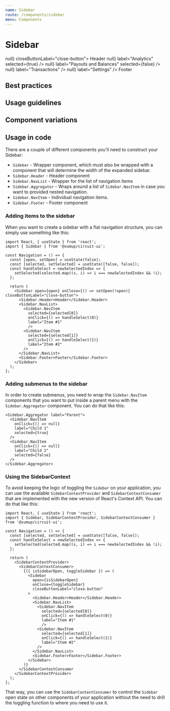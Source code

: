 ```yaml
---
name: Sidebar
route: /components/sidebar
menu: Components
---
```



# Sidebar

<Playground>
  <Sidebar open={true} onClose={() => null} closeButtonLabel="close-button">
    <Sidebar.Header>Header</Sidebar.Header>
    <Sidebar.NavList>
      <Sidebar.Aggregator label="Overview">
        <Sidebar.NavItem
          onClick={() => null}
          label="Analytics"
          selected={true}
        />
        <Sidebar.NavItem
          onClick={() => null}
          label="Payouts and Balances"
          selected={false}
        />
      </Sidebar.Aggregator>
      <Sidebar.NavItem
        selected={false}
        onClick={() => null}
        label="Transactions"
        />
      <Sidebar.NavItem
        selected={false}
        onClick={() => null}
        label="Settings"
      />
    </Sidebar.NavList>
    <Sidebar.Footer>Footer</Sidebar.Footer>
  </Sidebar> 
</Playground>

## Best practices

## Usage guidelines

## Component variations

## Usage in code

There are a couple of different components you'll need to construct your
Sidebar:

- `Sidebar` - Wrapper component, which must also be wrapped with a component
  that will determine the width of the expanded sidebar.
- `Sidebar.Header` - Header component
- `Sidebar.NavList` - Wrapper for the list of navigation items
- `Sidebar.Aggregator` - Wraps around a list of `Sidebar.NavItem` in case
  you want to provided nested navigation.
- `Sidebar.NavItem` - Individual navigation items.
- `Sidebar.Footer` - Footer component


### Adding items to the sidebar

When you want to create a sidebar with a flat navigation structure, you
can simply use something like this:

```
import React, { useState } from 'react';
import { Sidebar } from '@sumup/circuit-ui';

const Navigation = () => {
  const [open, setOpen] = useState(false);
  const [selected, setSelected] = useState([false, false]);
  const handleSelect = newSelectedIndex => {
    setSelected(selected.map((s, i) => i === newSelectedIndex && !i);
  };

  return (
    <Sidebar open={open} onClose={() => setOpen(!open)} closeButtonLabel="close-button">
      <Sidebar.Header>Header</Sidebar.Header>
      <Sidebar.NavList>
        <Sidebar.NavItem
          selected={selected[0]}
          onClick={() => handleSelect(0)}
          label="Item #1"
          />
        <Sidebar.NavItem
          selected={selected[1]}
          onClick={() => handleSelect(1)}
          label="Item #2"
        />
      </Sidebar.NavList>
      <Sidebar.Footer>Footer</Sidebar.Footer>
    </Sidebar> 
  );
};

```

### Adding submenus to the sidebar

In order to create submenus, you need to wrap the `Sidebar.NavItem` components
that you want to put inside a parent menu with the `Sidebar.Aggregator`
component. You can do that like this:

```
<Sidebar.Aggregator label="Parent">
  <Sidebar.NavItem
    onClick={() => null}
    label="Child 1"
    selected={true}
  />
  <Sidebar.NavItem
    onClick={() => null}
    label="Child 2"
    selected={false}
  />
</Sidebar.Aggregator>
```

### Using the SidebarContext

To avoid keeping the logic of toggling the `Sidebar` on your application, you can use the available 
`SidebarContextProvider` and `SidebarContextConsumer` that are implemented with the new version of 
React's Context API. You can do that like this:

```
import React, { useState } from 'react';
import { Sidebar, SidebarContextProvider, SidebarContextConsumer } from '@sumup/circuit-ui';

const Navigation = () => {
  const [selected, setSelected] = useState([false, false]);
  const handleSelect = newSelectedIndex => {
    setSelected(selected.map((s, i) => i === newSelectedIndex && !i);
  };

  return (
    <SidebarContextProvider>
      <SidebarContextConsumer>
        {({ isSidebarOpen, toggleSidebar }) => (
          <Sidebar
            open={isSidebarOpen}
            onClose={toggleSidebar}
            closeButtonLabel="close-button"
          >
            <Sidebar.Header>Header</Sidebar.Header>
            <Sidebar.NavList>
              <Sidebar.NavItem
                selected={selected[0]}
                onClick={() => handleSelect(0)}
                label="Item #1"
                />
              <Sidebar.NavItem
                selected={selected[1]}
                onClick={() => handleSelect(1)}
                label="Item #2"
              />
            </Sidebar.NavList>
            <Sidebar.Footer>Footer</Sidebar.Footer>
          </Sidebar> 
        )}
      </SidebarContextConsumer
    </SidebarContextProvider>
  );
};

```

That way, you can use the `SidebarContextConsumer` to control the `Sidebar` open state on other 
components of your application without the need to drill the toggling function to where you need 
to use it.
